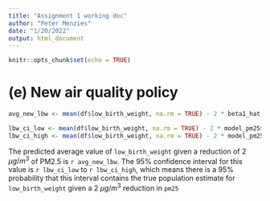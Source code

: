 ```yaml
---
title: "Assignment 1 working doc"
author: "Peter Menzies"
date: "1/20/2022"
output: html_document
---
```


```r
knitr::opts_chunk$set(echo = TRUE)
```

# (e) New air quality policy

```r
avg_new_lbw <- mean(df$low_birth_weight, na.rm = TRUE) - 2 * beta1_hat

lbw_ci_low <- mean(df$low_birth_weight, na.rm = TRUE) - 2 * model_pm25$conf.high[[2]]
lbw_ci_high <- mean(df$low_birth_weight, na.rm = TRUE) - 2 * model_pm25$conf.low[[2]]
```

\noindent The predicted average value of `low_birth_weight` given a reduction of 2 $\mu g / m^3$ of PM2.5 is `r avg_new_lbw`. The 95% confidence interval for this value is `r lbw_ci_low` to `r lbw_ci_high`, which means there is a 95% probability that this interval contains the true population estimate for `low_birth_weight` given a 2 $\mu g / m^3$ reduction in `pm25`

